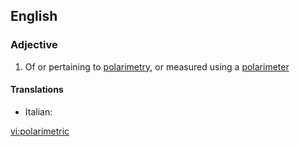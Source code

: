 ==English==

===Adjective===
{{en-adj|-}}

#{{physics}} Of or pertaining to [[polarimetry]], or measured using a [[polarimeter]]

====Translations====
{{top}}
* Italian: {{t-|it|polarimetrico}}
{{mid}}

{{bottom}}

[[vi:polarimetric]]